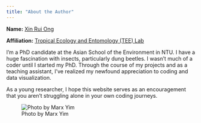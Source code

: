 ```yaml
---
title: "About the Author"
---
```


**Name:** [Xin Rui Ong](https://twitter.com/XinRuiOng)

**Affiliation:** [Tropical Ecology and Entomology (TEE) Lab](https://teelabntu.wixsite.com/home)\

I'm a PhD candidate at the Asian School of the Environment in NTU. I have a huge fascination with insects, particularly dung beetles. I wasn't much of a coder until I started my PhD. Through the course of my projects and as a teaching assistant, I've realized my newfound appreciation to coding and data visualization.

As a young researcher, I hope this website serves as an encouragement that you aren't struggling alone in your own coding journeys.

![Photo by Marx Yim](images/about.jpg)
